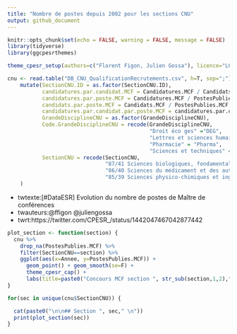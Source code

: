 ```yaml
---
title: "Nombre de postes depuis 2002 pour les sections CNU"
output: github_document
---
```


```r
knitr::opts_chunk$set(echo = FALSE, warning = FALSE, message = FALSE)
library(tidyverse)
library(ggcpesrthemes)

theme_cpesr_setup(authors=c("Florent Figon, Julien Gossa"), licence="LO 2.0", source = "DGRH A1-1")

cnu <- read.table("DB_CNU_QualificationRecrutements.csv", h=T, sep=";") %>%
    mutate(SectionCNU.ID = as.factor(SectionCNU.ID),
           candidatures.par.candidat.MCF = Candidatures.MCF / Candidats.MCF,
           candidatures.par.poste.MCF = Candidatures.MCF / PostesPublies.MCF,
           candidats.par.poste.MCF = Candidats.MCF / PostesPublies.MCF,
           candidatures.par.candidat.par.poste.MCF = candidatures.par.candidat.MCF / PostesPublies.MCF,
           GrandeDisciplineCNU = as.factor(GrandeDisciplineCNU),
           Code.GrandeDisciplineCNU = recode(GrandeDisciplineCNU, 
                                             "Droit éco ges" ="DEG",
                                             "Lettres et sciences humaines" = "LSHS",
                                             "Pharmacie" = "Pharma",
                                             "Sciences et techniques" = "ST"),
           SectionCNU = recode(SectionCNU, 
                               "87/41 Sciences biologiques, fondamentales et cliniques"="87 Sciences biologiques, fondamentales et cliniques",
                               "86/40 Sciences du médicament et des autres produits de santé"="86 Sciences du médicament et des autres produits de santé",
                               "85/39 Sciences physico-chimiques et ingénierie appliquée à la santé"="85 Sciences physico-chimiques et ingénierie appliquée à la santé")
    )
```

- twtexte:[#DataESR] Evolution du nombre de postes de Maître de conférences
- twauteurs:@ffigon @juliengossa
- twrt:https://twitter.com/CPESR_/status/1442047467042877442

```r
plot_section <- function(section) {
  cnu %>% 
    drop_na(PostesPublies.MCF) %>% 
    filter(SectionCNU==section) %>% 
    ggplot(aes(x=Annee, y=PostesPublies.MCF)) + 
      geom_point() + geom_smooth(se=F) + 
      theme_cpesr_cap() + 
      labs(title=paste0("Concours MCF section ", str_sub(section,1,2),", de 2002 à 2019"), subtitle=section, y ="Postes de MCF publiés", x = "Année")
}
```

```r
for(sec in unique(cnu$SectionCNU)) {

  cat(paste0("\n\n## Section ", sec," \n"))
  print(plot_section(sec))
}
```